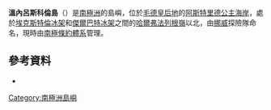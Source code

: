 {{coord|70|30|S|6|10|W|display=title|type:isle_region:AQ}}

'''溫內呂斯科倫島'''（{{lang-en|Unneruskollen Island}}）是[[南極洲|南極洲]]的島嶼，位於[[毛德皇后地|毛德皇后地]]的[[阿斯特里德公主海岸|阿斯特里德公主海岸]]，處於[[埃克斯特倫冰架|埃克斯特倫冰架]]和[[傑爾巴特冰架|傑爾巴特冰架]]之間的[[哈爾弗法列根嶺|哈爾弗法列根嶺]]以北，由[[挪威|挪威]]探險隊命名，現時由[[南極條約體系|南極條約體系]]管理。

==參考資料==
*{{usgs-gazetteer}}

{{Antarctica-geo-stub}}
[[Category:南極洲島嶼|Category:南極洲島嶼]]